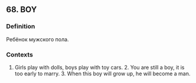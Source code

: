 ## 68. BOY
### Definition
Ребёнок мужского пола.

### Contexts
1. Girls play with dolls, boys play with toy cars. 2. You are still a boy, it is too early to marry. 3. When this boy will grow up, he will become a man.

